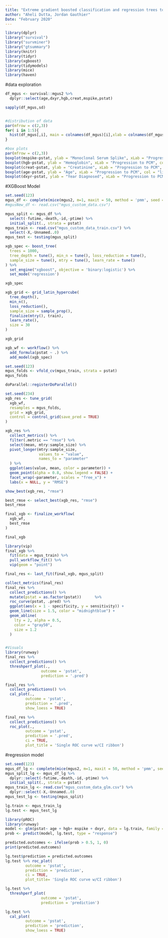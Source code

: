 ```yaml
---
title: "Extreme gradient boosted classification and regression trees to predict outcomes in patients with monoclonal gammapathies of undermind significance"
author: "Aheli Dutta, Jordan Gauthier"
Date: "February 2020"
---
```


```r
library(dplyr)
library("survival")
library("survminer")
library("gtsummary")
library(knitr)
library(tidyr)
library(xgboost)
library(tidymodels)
library(mice)
library(haven)

```


#data exploration
```r
df_mgus <- survival::mgus2 %>% 
  dplyr::select(age,dxyr,hgb,creat,mspike,pstat)

sapply(df_mgus,sd)


#distribution of data
par(mfrow = c(2,3))
for( i in 1:5){
  hist(df_mgus[,i], main = colnames(df_mgus)[i],xlab = colnames(df_mgus)[i], col = 'light blue')
}

#box plots
par(mfrow = c(2,3))
boxplot(mspike~pstat, ylab = "Monoclonal Serum Splike", xLab = "Progression to PCM", col = "light green", data = df_mgus)
boxplot(hgb~pstat, ylab = "Hemoglobin", xLab = "Progression to PCM", col = "light green", data = df_mgus)
boxplot(creat~pstat, ylab = "Creatinine", xLab = "Progression to PCM", col = "light green", data = df_mgus)
boxplot(age~pstat, ylab = "Age", xLab = "Progression to PCM", col = "light green", data = df_mgus)
boxplot(dxyr~pstat, ylab = "Year Diagnosed", xLab = "Progression to PCM", col = "light green", data = df_mgus)

```


#XGBoost Model

```r
set.seed(123)
mgus_df <- complete(mice(mgus2, m=1, maxit = 50, method = 'pmm', seed = 500),1)
#mgusNew_df <- read.csv("mgus_custom_data.csv")

mgus_split <- mgus_df %>% 
  select(-futime,-death,-id,-ptime) %>% 
  initial_split(., strata = pstat)
mgus_train <- read.csv("mgus_custom_data_train.csv") %>% 
  select(-X,-Unnamed..0)
mgus_test <- testing(mgus_split)
```

```r
xgb_spec <- boost_tree(
  trees = 1000,
  tree_depth = tune(), min_n = tune(), loss_reduction = tune(),
  sample_size = tune(), mtry = tune(), learn_rate = tune()
) %>%
  set_engine("xgboost", objective = 'binary:logistic') %>%
  set_mode('regression')

xgb_spec
```

```r
xgb_grid <- grid_latin_hypercube(
  tree_depth(),
  min_n(),
  loss_reduction(),
  sample_size = sample_prop(),
  finalize(mtry(), train),
  learn_rate(),
  size = 30
)

xgb_grid
```

```r
xgb_wf <- workflow() %>%
  add_formula(pstat ~ .) %>%
  add_model(xgb_spec)
```

```r
set.seed(123)
mgus_folds <- vfold_cv(mgus_train, strata = pstat)
mgus_folds
```

```r
doParallel::registerDoParallel()

set.seed(234)
xgb_res <- tune_grid(
  xgb_wf,
  resamples = mgus_folds,
  grid = xgb_grid, 
  control = control_grid(save_pred = TRUE)
)
```

```r
xgb_res %>%
  collect_metrics() %>%
  filter(.metric == "rmse") %>%
  select(mean, mtry:sample_size) %>%
  pivot_longer(mtry:sample_size,
               values_to = "value",
               names_to = "parameter"
  ) %>%
  ggplot(aes(value, mean, color = parameter)) +
  geom_point(alpha = 0.8, show.legend = FALSE) +
  facet_wrap(~parameter, scales = "free_x") +
  labs(x = NULL, y = "RMSE")

show_best(xgb_res, "rmse")

best_rmse <- select_best(xgb_res, "rmse")
best_rmse

final_xgb <- finalize_workflow(
  xgb_wf,
  best_rmse
)

final_xgb
```

```r
library(vip)
final_xgb %>%
  fit(data = mgus_train) %>%
  pull_workflow_fit() %>%
  vip(geom = "point")

final_res <- last_fit(final_xgb, mgus_split)

collect_metrics(final_res)
final_res %>%
  collect_predictions() %>%
  mutate(pstat = as.factor(pstat))      %>%
  roc_curve(pstat, .pred) %>%
  ggplot(aes(x = 1 - specificity, y = sensitivity)) +
  geom_line(size = 1.5, color = "midnightblue") +
  geom_abline(
    lty = 2, alpha = 0.5,
    color = "gray50",
    size = 1.2
  )


#Visuals
library(runway)
final_res %>%
  collect_predictions() %>% 
  threshperf_plot(.,
                outcome = 'pstat',
                prediction = '.pred')

final_res %>%
  collect_predictions() %>% 
  cal_plot(.,
         outcome = 'pstat', 
         prediction = '.pred',
         show_loess = TRUE)

final_res %>%
  collect_predictions() %>% 
  roc_plot(., 
         outcome = 'pstat', 
         prediction = '.pred',
         ci = TRUE, 
         plot_title = 'Single ROC curve w/CI ribbon')
```


#regression model

```r
set.seed(123)
mgus_df_lg <- complete(mice(mgus2, m=1, maxit = 50, method = 'pmm', seed = 500),1)
mgus_split_lg <- mgus_df_lg %>% 
  dplyr::select(-futime,-death,-id,-ptime) %>% 
  initial_split(., strata = pstat)
mgus_train_lg <- read.csv("mgus_custom_data_glm.csv") %>% 
  dplyr::select(-X,-Unnamed..0)
mgus_test_lg <- testing(mgus_split)

lg.train <- mgus_train_lg
lg.test <- mgus_test_lg


```

```r
library(pROC)
library(runway)
model <- glm(pstat~ age + hgb+ mspike + dxyr, data = lg.train, family = "binomial",control = list(maxit = 100 ))
prob <- predict(model, lg.test, type = "response")

predicted.outcomes <- ifelse(prob > 0.5, 1, 0)
print(predicted.outcomes)

lg.test$prediction = predicted.outcomes
lg.test %>% roc_plot(
         outcome = 'pstat',
         prediction = 'prediction',
         ci = TRUE, 
         plot_title= 'Single ROC curve w/CI ribbon')

lg.test %>%
  threshperf_plot(
                outcome = 'pstat',
                prediction = 'prediction')

lg.test %>%
  cal_plot(
         outcome = 'pstat', 
         prediction = 'prediction',
         show_loess = TRUE)

```


